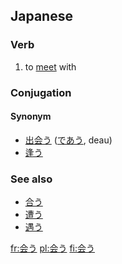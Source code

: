 ==Japanese==
{{ja-kanjitab|会}}
===Verb===
{{ja-verb|k|type=1|tr=intrans|hira=あう|rom=au}}
# to [[meet]] with

===Conjugation===
{{ja-go-u|会|あ|a}}

====Synonym====
* [[出会う]] ([[であう]], deau)
* [[逢う]]

===See also===
*[[合う]]
*[[遭う]]
*[[遇う]]

[[fr:会う]]
[[pl:会う]]
[[fi:会う]]